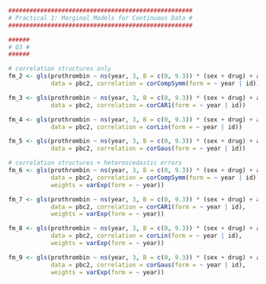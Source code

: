```r
####################################################
# Practical 1: Marginal Models for Continuous Data #
####################################################

######
# Q3 #
######

# correlation structures only
fm_2 <- gls(prothrombin ~ ns(year, 3, B = c(0, 9.3)) * (sex + drug) + age, 
            data = pbc2, correlation = corCompSymm(form = ~ year | id))

fm_3 <- gls(prothrombin ~ ns(year, 3, B = c(0, 9.3)) * (sex + drug) + age, 
            data = pbc2, correlation = corCAR1(form = ~ year | id))

fm_4 <- gls(prothrombin ~ ns(year, 3, B = c(0, 9.3)) * (sex + drug) + age, 
            data = pbc2, correlation = corLin(form = ~ year | id))

fm_5 <- gls(prothrombin ~ ns(year, 3, B = c(0, 9.3)) * (sex + drug) + age, 
            data = pbc2, correlation = corGaus(form = ~ year | id))

# correlation structures + heteroscedastic errors
fm_6 <- gls(prothrombin ~ ns(year, 3, B = c(0, 9.3)) * (sex + drug) + age, 
            data = pbc2, correlation = corCompSymm(form = ~ year | id),
            weights = varExp(form = ~ year))

fm_7 <- gls(prothrombin ~ ns(year, 3, B = c(0, 9.3)) * (sex + drug) + age, 
            data = pbc2, correlation = corCAR1(form = ~ year | id),
            weights = varExp(form = ~ year))

fm_8 <- gls(prothrombin ~ ns(year, 3, B = c(0, 9.3)) * (sex + drug) + age, 
            data = pbc2, correlation = corLin(form = ~ year | id),
            weights = varExp(form = ~ year))

fm_9 <- gls(prothrombin ~ ns(year, 3, B = c(0, 9.3)) * (sex + drug) + age, 
            data = pbc2, correlation = corGaus(form = ~ year | id),
            weights = varExp(form = ~ year))
```

